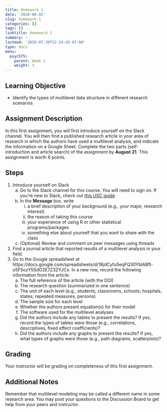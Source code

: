 ```yaml
---
title: Homework 1
date: '2020-08-02'
slug: homework-1
categories: []
tags: []
linktitle: Homework 1
summary: ~
lastmod: '2020-07-30T22:24:45-07:00'
type: docs
menu:
  psyc575:
    parent: Week 1
    weight: 3
---
```


## Learning Objective

- Identify the types of multilevel data structure in different research scenarios

## Assignment Description 

In this first assignment, you will first introduce yourself on the Slack channel. You will then find a published research article in your area of research in which the authors have used a multilevel analysis, and indicate the information on a Google Sheet. Complete the two parts (self-introduction and article search) of the assignment by **August 21**. This assignment is worth 6 points. 

## Steps

1. Introduce yourself on Slack
    a. Go to the Slack channel for this course. You will need to sign on. If you're new to Slack, check out [this USC guide](https://keepteaching.usc.edu/students/student-toolkit/classroom/slack/)
    b. In the **Message** box, write 
        i. a brief description of your background (e.g., your major, research interest)
        ii. the reason of taking this course
        iii. your experience of using R or other statistical programs/packages
        iv. something else about yourself that you want to share with the class
    c. (Optional) Review and comment on peer messages using threads
2. Find a journal article that reported results of a multilevel analysis in your field.
3. Go to the Google spreadsheet at https://docs.google.com/spreadsheets/d/18jdCyfu5eqFQ30YblABft-o5F5ozY5SdO2E7Z3ZYJCs. In a new row, record the following information from the article:
    a. The full reference of the article (with the DOI)
    b. The research question (summarized in one sentence)
    c. The unit of each level (e.g., students, classrooms, schools; hospitals, states; repeated measures, persons)
    d. The sample size for each level
    e. Whether the authors present equation(s) for their model
    f. The software used for the multilevel analyses
    g. Did the authors include any tables to present the results? If yes, record the types of tables were those (e.g., correlations, descriptives, fixed effect coefficients)?
    h. Did the authors include any graphs to present the results? If yes, what types of graphs were those (e.g., path diagrams, scatterplots)?

## Grading 

Your instructor will be grading on completeness of this first assignment.

## Additional Notes

Remember that multilevel modeling may be called a different name in some research area. You may post your questions to the Discussion Board to get help from your peers and instructor. 
